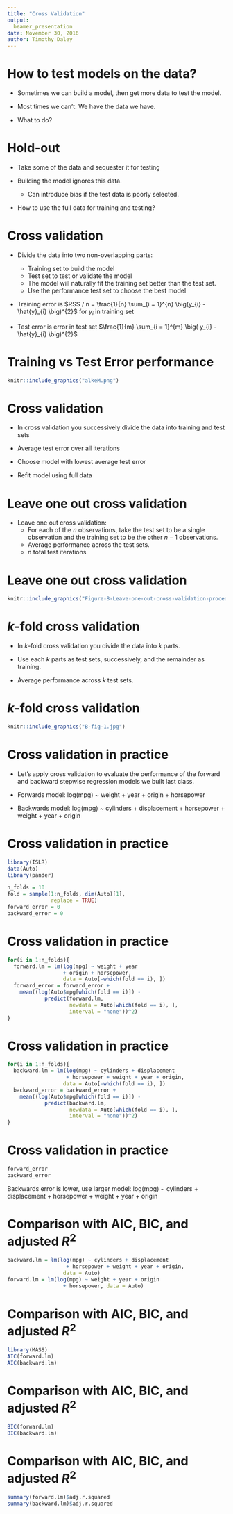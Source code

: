 ```yaml
---
title: "Cross Validation"
output:
  beamer_presentation
date: November 30, 2016
author: Timothy Daley
---
```


# How to test models on the data?

- Sometimes we can build a model, then get more data to test the model.  

- Most times we can't.  We have the data we have.

- What to do?

# Hold-out

- Take some of the data and sequester it for testing

- Building the model ignores this data.
    - Can introduce bias if the test data is poorly selected.
    
- How to use the full data for training and testing?

# Cross validation

- Divide the data into two non-overlapping parts:
    - Training set to build the model
    - Test set to test or validate the model
    - The model will naturally fit the training set better than the test set.
    - Use the performance test set to choose the best model

- Training error is $RSS / n = \frac{1}{n} \sum_{i = 1}^{n} \big(y_{i} - \hat{y}_{i} \big)^{2}$ for $y_{i}$ in training set

- Test error is error in test set $\frac{1}{m} \sum_{i = 1}^{m} \big( y_{i} - \hat{y}_{i} \big)^{2}$

# Training vs Test Error performance

```r
knitr::include_graphics("alkeM.png")
```


# Cross validation

- In cross validation you successively divide the data into training and test sets

- Average test error over all iterations

- Choose model with lowest average test error

- Refit model using full data

# Leave one out cross validation

- Leave one out cross validation:
    - For each of the $n$ observations, take the test set to be a single observation and the training set to be the other $n - 1$ observations.
    - Average performance across the test sets.
    - $n$ total test iterations

# Leave one out cross validation

```r
knitr::include_graphics("Figure-8-Leave-one-out-cross-validation-procedure.png")
```

# $k$-fold cross validation

- In $k$-fold cross validation you divide the data into $k$ parts.  

- Use each $k$ parts as test sets, successively, and the remainder as training.  

- Average performance across $k$ test sets.


# $k$-fold cross validation

```r
knitr::include_graphics("B-fig-1.jpg")
```

# Cross validation in practice

- Let's apply cross validation to evaluate the performance of the forward and backward stepwise regression models we built last class. 

- Forwards model: log(mpg) ~ weight + year + origin + horsepower

- Backwards model: log(mpg) ~ cylinders + displacement + horsepower + weight + year + origin

# Cross validation in practice

```r
library(ISLR)
data(Auto)
library(pander)
```
```r
n_folds = 10
fold = sample(1:n_folds, dim(Auto)[1], 
              replace = TRUE)
forward_error = 0
backward_error = 0
```

# Cross validation in practice

```r
for(i in 1:n_folds){
  forward.lm = lm(log(mpg) ~ weight + year
                  + origin + horsepower,
                  data = Auto[-which(fold == i), ])
  forward_error = forward_error +
    mean((log(Auto$mpg[which(fold == i)]) - 
            predict(forward.lm, 
                    newdata = Auto[which(fold == i), ],
                    interval = "none"))^2)
}
```

# Cross validation in practice

```r
for(i in 1:n_folds){
  backward.lm = lm(log(mpg) ~ cylinders + displacement 
                   + horsepower + weight + year + origin,
                  data = Auto[-which(fold == i), ])
  backward_error = backward_error +
    mean((log(Auto$mpg[which(fold == i)]) - 
            predict(backward.lm, 
                    newdata = Auto[which(fold == i), ],
                    interval = "none"))^2)
}
```

# Cross validation in practice

```r
forward_error
backward_error
```

Backwards error is lower, use larger model: log(mpg) ~ cylinders + displacement + horsepower + weight + year + origin

# Comparison with AIC, BIC, and adjusted $R^{2}$

```r
backward.lm = lm(log(mpg) ~ cylinders + displacement 
                   + horsepower + weight + year + origin,
                  data = Auto)
forward.lm = lm(log(mpg) ~ weight + year + origin 
                  + horsepower, data = Auto)
```

# Comparison with AIC, BIC, and adjusted $R^{2}$

```r
library(MASS)
AIC(forward.lm)
AIC(backward.lm)
```

# Comparison with AIC, BIC, and adjusted $R^{2}$

```r
BIC(forward.lm)
BIC(backward.lm)
```

# Comparison with AIC, BIC, and adjusted $R^{2}$

```r
summary(forward.lm)$adj.r.squared
summary(backward.lm)$adj.r.squared
```